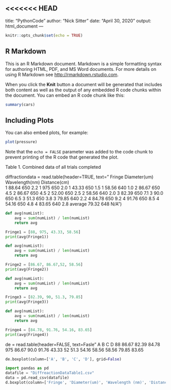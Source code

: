 <<<<<<< HEAD
---
title: "PythonCode"
author: "Nick Sitter"
date: "April 30, 2020"
output: html_document
---

```{r setup, include=FALSE}
knitr::opts_chunk$set(echo = TRUE)
```

## R Markdown

This is an R Markdown document. Markdown is a simple formatting syntax for authoring HTML, PDF, and MS Word documents. For more details on using R Markdown see <http://rmarkdown.rstudio.com>.

When you click the **Knit** button a document will be generated that includes both content as well as the output of any embedded R code chunks within the document. You can embed an R code chunk like this:

```{r cars}
summary(cars)
```

## Including Plots

You can also embed plots, for example:

```{r pressure, echo=FALSE}
plot(pressure)
```
Note that the `echo = FALSE` parameter was added to the code chunk to prevent printing of the R code that generated the plot.

Table 1. Combined data of all trials completed

diffractiondata = read.table(header=TRUE, text="
Fringe   Diameter(um) Wavelength(nm)   Distance(cm)   
1        88.64        650              2.2
1        975          650              2.0
1        43.33        650              1.5
1        58.56        640              1.0
2        86.67        650              4.5
2        86.67        650              4.5
2        52.00        650              2.5
2        58.56        640              2.0
3        82.39        650              7.1
3        90.0         650              6.5
3        51.3         650              3.8
3        79.85        640              2.2
4        84.78        650              9.2
4        91.76        650              8.5
4        54.16        650              4.8
4        83.65        640              2.8
average  79.32        648              N/A") 

```{python}
def avg(numList):
    avg = sum(numList) / len(numList)
    return avg

Fringe1 = [88, 975, 43.33, 58.56]
print(avg(Fringe1))
```

```{python}
def avg(numList):
    avg = sum(numList) / len(numList)
    return avg

Fringe2 = [86.67, 86.67,52, 58.56]
print(avg(Fringe2))
```

```{python}
def avg(numList):
    avg = sum(numList) / len(numList)
    return avg

Fringe3 = [82.39, 90, 51.3, 79.85]
print(avg(Fringe3))
```

```{python}
def avg(numList):
    avg = sum(numList) / len(numList)
    return avg

Fringe4 = [84.78, 91.76, 54.16, 83.65]
print(avg(Fringe4))
```

de = read.table(header=FALSE, text=Fasle"
A	    B	    C	    D
88	  86.67	82.39	84.78
975	  86.67	90.0	91.76
43.33	52	  51.3	54.16
58.56	58.56	79.85	83.65

```{python}
de.boxplot(column=['A', 'B', 'C', 'D'], grid=False)
```

```{python}
import pandas as pd
datafile = "DiffreactionDataTable1.csv"
data = pd.read_csv(datafile)
d.boxplot(column=['Fringe', 'Diameter(um)', 'Wavelength (nm)', 'Distance(cm)'], grid=False)
```